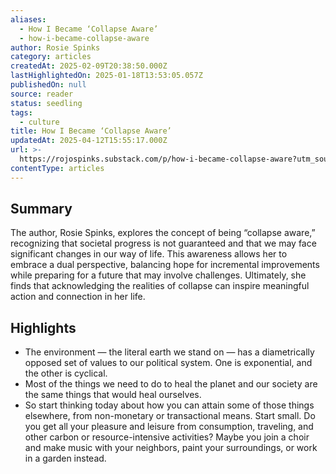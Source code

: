 ```yaml
---
aliases:
  - How I Became ‘Collapse Aware’
  - how-i-became-collapse-aware
author: Rosie Spinks
category: articles
createdAt: 2025-02-09T20:38:50.000Z
lastHighlightedOn: 2025-01-18T13:53:05.057Z
publishedOn: null
source: reader
status: seedling
tags:
  - culture
title: How I Became ‘Collapse Aware’
updatedAt: 2025-04-12T15:55:17.000Z
url: >-
  https://rojospinks.substack.com/p/how-i-became-collapse-aware?utm_source=post-email-title&publication_id=4486&post_id=151545789&utm_campaign=email-post-title&isFreemail=true&r=og9hp&triedRedirect=true&utm_medium=email
contentType: articles
---
```

## Summary

The author, Rosie Spinks, explores the concept of being “collapse aware,” recognizing that societal progress is not guaranteed and that we may face significant changes in our way of life. This awareness allows her to embrace a dual perspective, balancing hope for incremental improvements while preparing for a future that may involve challenges. Ultimately, she finds that acknowledging the realities of collapse can inspire meaningful action and connection in her life.

## Highlights

- The environment — the literal earth we stand on — has a diametrically opposed set of values to our political system. One is exponential, and the other is cyclical.
- Most of the things we need to do to heal the planet and our society are the same things that would heal ourselves.
- So start thinking today about how you can attain some of those things elsewhere, from non-monetary or transactional means. Start small. Do you get all your pleasure and leisure from consumption, traveling, and other carbon or resource-intensive activities? Maybe you join a choir and make music with your neighbors, paint your surroundings, or work in a garden instead.
